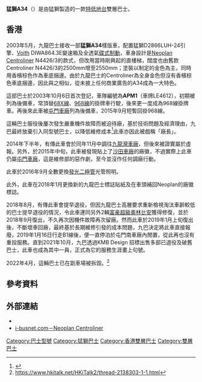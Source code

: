 {{Globalize|area=香港}}
{{primarysources|T=2019-07-26}}
{{巴士型號信息框
| background       = 
| name             = 猛獅A34
| imagesize        = 300px
| image            = APM1.jpg
| caption          = 猛獅A34正在行走68X線。
| image_two        = 
| caption_two      = 
| image_three      = 
| caption_three    = 
| manufacturer     = [[猛獅|猛獅]]／[[利奧普蘭|利奧普蘭]]
| factory          = {{DEU}}
| replaced         = 
| yearconstruction = 2003年
| successor        = 
| competitor       = 
| Operator         = 
| assembly         = {{DEU}}[[斯圖加特|斯圖加特]]
| length           = 12000毫米
| width            = 2550毫米
| height           = 4450毫米
| capacity         = 上層座位：53<br />下層座位：27<br />下層企位：42<br />總載客量：122
| floortype        = [[特低地台巴士|特低地台巴士]]
| doors            = 
| weight           = 
| chassis          = 
| engine           = MAN D2866 LUH24 Euro 3
| gearbox          = Voith DIWA 864.3E
| horsepower       = 310匹
}}
'''猛獅A34'''（{{lang-en|'''MAN A34'''}}）是由猛獅製造的一款[[特低地台巴士|特低地台]]雙層巴士。

== 香港 ==
2003年5月，九龍巴士接收一部'''猛獅A34'''樣版車，配置猛獅D2866LUH-24引擎、[[福伊特|Voith]] DIWA864.3E變速箱及全透氣[[碟式制動|碟式制動]]，車身設計是[[Neoplan_Centroliner|Neoplan Centroliner]] N4426/3的款式，但改用當時剛興起的直樓梯，闊度也由舊款Centroliner N4426/3的2500mm增至2550mm；塗裝以制定的金色為主，同時用香檳棕色作為車底捆邊。由於九龍巴士的Centroliner為全身金色但沒有香檳棕色車底捆邊，因此與之相似，從未披上任何商業廣告的A34成為一大特色。

這部巴士於2003年10月6日首次登記，車隊編號為'''APM1'''（車牌LE4612），初期被列為後備車，常頂替[[九龍巴士68X線|68X線]]、[[過海隧道巴士968線|968線]]的掛牌車行駛，後來更一度成為968線掛牌車。再後來此車被[[九巴屯門車廠|屯門車廠]]列為後備車，2015年9月短暫回掛968線。

這輛巴士服役後屢次發生嚴重機件故障而被迫待廠，基於技術問題及經濟理由，九巴最終放棄引入同型號巴士，以降低維修成本<ref>{{Cite web |url=http://www.orientalmodelbuses.co.uk/news_060816.jpg |title=有關圖片 |access-date=2014-10-26 |archive-date=2015-09-24 |archive-url=https://web.archive.org/web/20150924061620/http://www.orientalmodelbuses.co.uk/news_060816.jpg |dead-url=no }}</ref>此車亦因此被戲稱「廠長」。

2014年下半年，有傳此車會於同年11月中調往[[九巴九龍灣車廠|九龍灣車廠]]，但後來被證實屬於虛報。另外，於2015年中旬，此車被發現貼上了[[九巴沙田車廠|沙田車廠]]的廠徽，不過實際上此車仍屬[[九巴屯門車廠|屯門車廠]]，這是維修部的惡作劇，至今並沒作任何調廠行動。

此車於2016年9月全數更換[[發光二極管|發光二極管]]光管照明。

此外，此車在2018年1月更換新的九龍巴士標誌貼紙及在車頭補回Neoplan的廠徽標誌。

2018年8月，有傳此車會提早退役，但因九龍巴士高層要求重新檢視淘汰車齡較低的巴士提早退役的情況，令此車連同另外2輛[[富豪超級奧林比安|富豪超級奧林比安]]獲得修復，並於2018年9月復出，不久再次因機件故障再次留廠。然而此車於2019年1月上旬復出後，不斷壞車回廠，最終基於長期維修引發的成本問題，九巴決定將此車直接報廢，2019年1月16日行走B1線後，便一直停泊於屯門南車廠內閒置，從此再也沒有重投服務。直到2021年10月，九巴透過KMB Design 招標出售多部已退役及破舊巴士，此車也成為其中一員，正式為它的服務生涯畫上句號。

2022年4月，這輛巴士已在劏車場被拆毀。<ref>https://www.hkitalk.net/HKiTalk2/thread-2138303-1-1.html</ref>

== 參考資料 ==
{{reflist}}

== 外部連結 ==
*{{Wikia|hkbus|香港巴士大典|Neoman A34}}
* [http://www.i-busnet.com/photo/fleet/fleetdescription.php?UseOfPicture=KMBAPM i-busnet.com－Neoplan Centroliner] {{Wayback|url=http://www.i-busnet.com/photo/fleet/fleetdescription.php?UseOfPicture=KMBAPM |date=20200111104545 }}

[[Category:巴士型號|Category:巴士型號]]
[[Category:猛獅巴士|Category:猛獅巴士]]
[[Category:香港雙層巴士|Category:香港雙層巴士]]
[[Category:雙層巴士|Category:雙層巴士]]